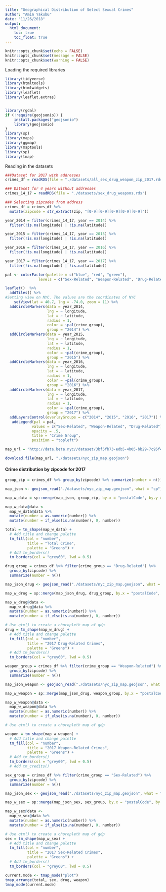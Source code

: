 ```yaml
---
title: "Geographical Distribution of Select Sexual Crimes"
author: "Amin Yakubu"
date: "11/26/2018"
output:
  html_document:
    toc: true
    toc_float: true
---
```


```r
knitr::opts_chunk$set(echo = FALSE)
knitr::opts_chunk$set(message = FALSE)
knitr::opts_chunk$set(warning = FALSE)
```


Loading the required libraries

```r
library(tidyverse)
library(htmltools)
library(htmlwidgets)
library(leaflet)
library(leaflet.extras)


library(rgdal)
if (!require(geojsonio)) {
    install.packages("geojsonio")
    library(geojsonio)
}
library(sp)
library(maps)
library(ggmap)
library(maptools)
library(sp)
library(tmap)
```

Reading in the datasets

```r
###Dataset for 2017 with addresses
crimes_df = readRDS(file = "./datasets/all_sex_drug_weapon_zip_2017.rds")

### Dataset for 4 years without addresses
crimes_14_17 = readRDS(file = "./datasets/sex_drug_weapons.rds")

### Selecting zipcodes from address
crimes_df = crimes_df %>% 
  mutate(zipcode = str_extract(zip, "[0-9][0-9][0-9][0-9][0-9]"))

```

```r
year_2014 = filter(crimes_14_17, year == 2014) %>% 
  filter(!is.na(longitude) | !is.na(latitude))

year_2015 = filter(crimes_14_17, year == 2015) %>% 
  filter(!is.na(longitude) | !is.na(latitude))

year_2016 = filter(crimes_14_17, year == 2016) %>% 
  filter(!is.na(longitude) | !is.na(latitude))

year_2017 = filter(crimes_14_17, year == 2017) %>% 
  filter(!is.na(longitude) | !is.na(latitude))

pal <- colorFactor(palette = c("blue", "red", "green"), 
               levels = c("Sex-Related", "Weapon-Related", "Drug-Related"))

leaflet()  %>% 
  addTiles() %>% 
#Setting view on NYC. The values are the coordinates of NYC
    setView(lat = 40.7, lng = -74.0, zoom = 11) %>%
  addCircleMarkers(data = year_2014,
                   lng = ~ longitude,
                   lat = ~ latitude, 
                   radius = 1,
                   color = ~pal(crime_group),
                   group = "2014") %>% 
  addCircleMarkers(data = year_2015,
                   lng = ~ longitude,
                   lat = ~ latitude, 
                   radius = 1,
                   color = ~pal(crime_group),
                   group = "2015") %>% 
  addCircleMarkers(data = year_2016,
                   lng = ~ longitude,
                   lat = ~ latitude, 
                   radius = 1,
                   color = ~pal(crime_group),
                   group = "2016") %>% 
  addCircleMarkers(data = year_2017,
                   lng = ~ longitude,
                   lat = ~ latitude, 
                   radius = 1,
                   color = ~pal(crime_group),
                   group = "2017") %>%
  addLayersControl(overlayGroups = c("2014", "2015", "2016", "2017")) %>% 
   addLegend(pal = pal, 
            values = c("Sex-Related", "Weapon-Related", "Drug-Related"),
            opacity = .5,
            title = "Crime Group",
            position = "topleft")
```

```r

map_url = "http://data.beta.nyc//dataset/3bf5fb73-edb5-4b05-bb29-7c95f4a727fc/resource/6df127b1-6d04-4bb7-b983-07402a2c3f90/download/f4129d9aa6dd4281bc98d0f701629b76nyczipcodetabulationareas.geojson"

download.file(map_url, "./datasets/nyc_zip_map.geojson")
```

#### Crime distribution by zipcode for 2017

```r

group_zip = crimes_df %>% group_by(zipcode) %>% summarize(number = n())

map_json <- geojson_read("./datasets/nyc_zip_map.geojson", what = "sp")
```

```r

map_w_data = sp::merge(map_json, group_zip, by.x = "postalCode", by.y = "zipcode") 

map_w_data@data <-  
  map_w_data@data %>% 
  mutate(number = as.numeric(number)) %>% 
  mutate(number = if_else(is.na(number), 0, number))

total = tm_shape(map_w_data) +
  # Add title and change palette
  tm_fill(col = "number", 
          title = "Total Crime",
          palette = "Greens") +
  # Add tm_borders()
  tm_borders(col = "grey60", lwd = 0.5) 

```

```r
drug_group = crimes_df %>% filter(crime_group == "Drug-Related") %>% 
  group_by(zipcode) %>% 
  summarize(number = n())

map_json_drug <- geojson_read("./datasets/nyc_zip_map.geojson", what = "sp")

map_w_drug = sp::merge(map_json_drug, drug_group, by.x = "postalCode", by.y = "zipcode") 

map_w_drug@data <-  
  map_w_drug@data %>% 
  mutate(number = as.numeric(number)) %>% 
  mutate(number = if_else(is.na(number), 0, number))

# Use qtm() to create a choropleth map of gdp
drug = tm_shape(map_w_drug) +
  # Add title and change palette
  tm_fill(col = "number", 
          title = "2017 Drug-Related Crimes",
          palette = "Greens") +
  # Add tm_borders()
  tm_borders(col = "grey60", lwd = 0.5)

```


```r
weapon_group = crimes_df %>% filter(crime_group == "Weapon-Related") %>% 
  group_by(zipcode) %>% 
  summarize(number = n())

map_json_weapon <- geojson_read("./datasets/nyc_zip_map.geojson", what = "sp")

map_w_weapon = sp::merge(map_json_drug, weapon_group, by.x = "postalCode", by.y = "zipcode") 

map_w_weapon@data <-  
  map_w_weapon@data %>% 
  mutate(number = as.numeric(number)) %>% 
  mutate(number = if_else(is.na(number), 0, number))

# Use qtm() to create a choropleth map of gdp

weapon = tm_shape(map_w_weapon) +
  # Add title and change palette
  tm_fill(col = "number",
          title = "2017 Weapon-Related Crimes",
          palette = "Greens") +
  # Add tm_borders()
  tm_borders(col = "grey60", lwd = 0.5)
  # Add tm_credits()
```


```r
sex_group = crimes_df %>% filter(crime_group == "Sex-Related") %>% 
  group_by(zipcode) %>% 
  summarize(number = n())

map_json_sex <- geojson_read("./datasets/nyc_zip_map.geojson", what = "sp")

map_w_sex = sp::merge(map_json_sex, sex_group, by.x = "postalCode", by.y = "zipcode") 

map_w_sex@data <-  
  map_w_sex@data %>% 
  mutate(number = as.numeric(number)) %>% 
  mutate(number = if_else(is.na(number), 0, number))

# Use qtm() to create a choropleth map of gdp
sex = tm_shape(map_w_sex) +
  # Add title and change palette
  tm_fill(col = "number",
          title = "2017 Sex-Related Crimes",
          palette = "Greens") +
  # Add tm_borders()
  tm_borders(col = "grey60", lwd = 0.5) 

current.mode <- tmap_mode("plot")
tmap_arrange(total, sex, drug, weapon)
tmap_mode(current.mode)
```


